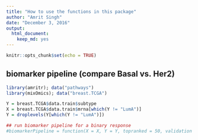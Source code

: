 ```yaml
---
title: "How to use the functions in this package"
author: "Amrit Singh"
date: "December 3, 2016"
output: 
  html_document: 
    keep_md: yes
---
```


```r
knitr::opts_chunk$set(echo = TRUE)
```

## biomarker pipeline (compare Basal vs. Her2)

```r
library(amritr); data("pathways")
library(mixOmics); data("breast.TCGA")

Y = breast.TCGA$data.train$subtype
X = breast.TCGA$data.train$mrna[which(Y != "LumA")]
Y = droplevels(Y[which(Y != "LumA")])

## run biomarker pipeline for a binary response
#biomarkerPipeline = function(X = X, Y = Y, topranked = 50, validation = "Mfold", M = 5, iter = 1, threads = 1, progressBar = TRUE, pathways = pathways)
```
